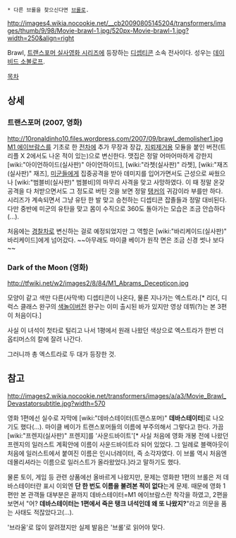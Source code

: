  * 다른 브롤을 찾으신다면 [[브롤]]로.

http://images4.wikia.nocookie.net/__cb20090805145204/transformers/images/thumb/9/98/Movie-brawl-1.jpg/520px-Movie-brawl-1.jpg?width=250&align=right

Brawl, [[트랜스포머 실사영화 시리즈]]에 등장하는 [[디셉티콘]] 소속 전사이다. 성우는 [[데이비드 소볼로프]].

[[목차]]

== 상세 ==
=== 트랜스포머 (2007, 영화) ===
http://10ronaldinho10.files.wordpress.com/2007/09/brawl_demolisher1.jpg
[[M1 에이브람스]]를 기초로 한 [[전차]]에 추가 무장과 장갑, [[지뢰]]제거용 모듈을 붙인 버전(트리플 X 2에서도 나온 적이 있는)으로 변신한다. 맷집은 정말 어마어마하게 강한지 [wiki:"아이언하이드(실사판)" 아이언하이드], [wiki:"라쳇(실사판)" 라쳇], [wiki:"재즈(실사판)" 재즈], [[미군]]들에게 집중공격을 받아 데미지를 입어가면서도 근성으로 싸웠으나 [wiki:"범블비(실사판)" 범블비]의 마무리 사격을 맞고 사망하였다. 이 때 정말 온갖 공격을 다 처받으면서도 그 정도로 버틴 것을 보면 정말 [[탱커]]의 귀감이라 부를만 하다. 시리즈가 계속되면서 그냥 유탄 한 발 맞고 승천하는 디셉티콘 잡졸들과 정말 대비된다. 다만 중반에 미군의 유탄을 맞고 몸이 수직으로 360도 돌아가는 모습은 조금 안습하다(...).

처음에는 [[경찰]]차로 변신하는 걸로 예정되었지만 그 역할은 [wiki:"바리케이드(실사판)" 바리케이드]에게 넘어갔다. ~~아무래도 마이클 베이가 원작 면은 조금 신경 썻나 보다~~

=== Dark of the Moon (영화) ===
http://tfwiki.net/w2/images2/8/84/M1_Abrams_Decepticon.jpg

모양이 같고 색만 다른(사막색) 디셉티콘이 나온다, 물론 지나가는 엑스트라.[* 리더, 디럭스 클래스 완구의 [[색놀이]]버전 완구는 이미 출시된 바가 있지만 영상 데뷔(?)는 본 3편이 처음이다.]

사실 이 녀석이 첫타로 털리고 나서 1평에서 원래 나왔던 색상으로 엑스트라가 한번 더 옵티머스의 칼에 잘려 나간다.

그러니까 총 엑스트라로 두 대가 등장한 것. 
== 참고 ==
http://images2.wikia.nocookie.net/transformers/images/a/a3/Movie_Brawl_Devastatorsubtitle.jpg?width=570

영화 1편에선 실수로 자막에 [wiki:"데바스테이터(트랜스포머)" '''데바스테이터''']로 나오기도 했다(…). 마이클 베이가 트랜스포머들의 이름에 부주의해서 그렇다고 한다. 가끔 [wiki:"프렌지(실사판)" 프렌지]를 '사운드바이트'[* 사실 처음에 영화 개봉 전에 나왔던 프렌지의 일러스트 계획안에 이름이 사운드바이트라 되어 있었다. 그 일례로 블랙아웃이 처음에 일러스트에서 붙여진 이름은 인시너레이터, 즉 소각자였다. 이 브롤 역시 처음엔 데몰리셔라는 이름으로 일러스트가 올라왔었다.]라고 말하기도 했다.

물론 토이, 게임 등 관련 상품에선 올바르게 나왔지만, 문제는 영화판 1편의 브롤은 저 데바스테이터란 표시 이외엔 '''단 한 번도 이름을 불려본 적이 없다'''는게 문제. 때문에 영화 1편만 본 관객들 대부분은 끝까지 데바스테이터=M1 에이브람스란 착각을 하였고, 2편을 보면서 "어? '''데바스테이터는 1편에서 죽은 탱크 녀석인데 왜 또 나왔지?'''"라고 의문을 품는 사태도 적잖았다고(...).

'브라울'로 많이 알려졌지만 실제 발음은 '브롤'로 읽어야 맞다.
